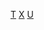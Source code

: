 {{commonscat|Hip hop music groups from the United States}}

[[Category:美國嘻哈音樂家|T]]
[[Category:美國各類型樂團|X]]
[[Category:各國嘻哈音樂團體|U]]